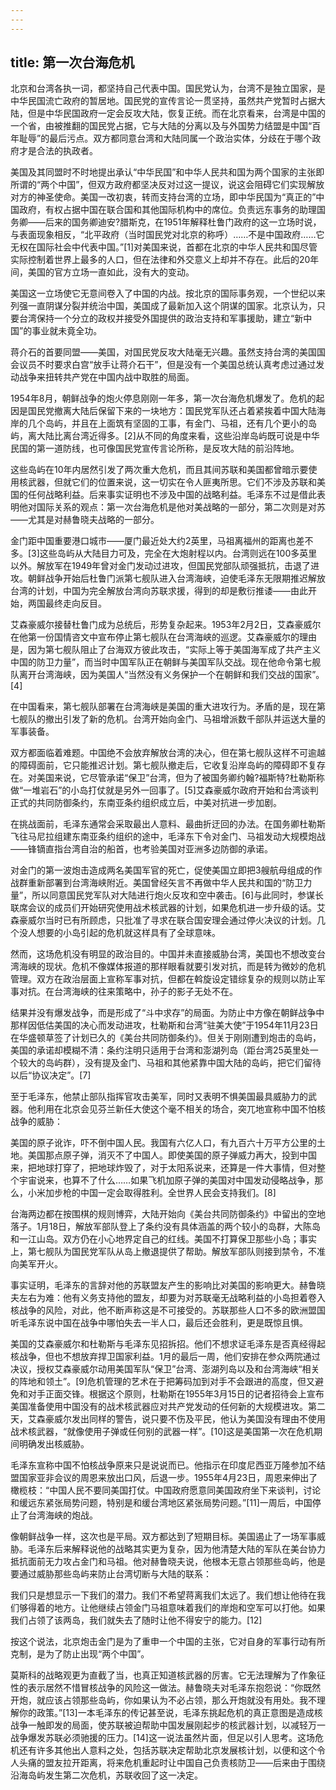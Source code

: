 ```yaml
---
---
---
```

title: 第一次台海危机
---




北京和台湾各执一词，都坚持自己代表中国。国民党认为，台湾不是独立国家，是中华民国流亡政府的暂居地。国民党的宣传言论一贯坚持，虽然共产党暂时占据大陆，但是中华民国政府一定会反攻大陆，恢复正统。而在北京看来，台湾是中国的一个省，由被推翻的国民党占据，它与大陆的分离以及与外国势力结盟是中国“百年耻辱”的最后污点。双方都同意台湾和大陆同属一个政治实体，分歧在于哪个政府才是合法的执政者。

美国及其同盟时不时地提出承认“中华民国”和中华人民共和国为两个国家的主张即所谓的“两个中国”，但双方政府都坚决反对过这一提议，说这会阻碍它们实现解放对方的神圣使命。美国一改初衷，转而支持台湾的立场，即中华民国为“真正的”中国政府，有权占据中国在联合国和其他国际机构中的席位。负责远东事务的助理国务卿——后来的国务卿迪安?腊斯克，在1951年解释杜鲁门政府的这一立场时说，与表面现象相反，“北平政府（当时国民党对北京的称呼）……不是中国政府……它无权在国际社会中代表中国。”[1]对美国来说，首都在北京的中华人民共和国尽管实际控制着世界上最多的人口，但在法律和外交意义上却并不存在。此后的20年间，美国的官方立场一直如此，没有大的变动。

美国这一立场使它无意间卷入了中国的内战。按北京的国际事务观，一个世纪以来列强一直阴谋分裂并统治中国，美国成了最新加入这个阴谋的国家。北京认为，只要台湾保持一个分立的政权并接受外国提供的政治支持和军事援助，建立“新中国”的事业就未竟全功。

蒋介石的首要同盟——美国，对国民党反攻大陆毫无兴趣。虽然支持台湾的美国国会议员不时要求白宫“放手让蒋介石干”，但是没有一个美国总统认真考虑过通过发动战争来扭转共产党在中国内战中取胜的局面。

1954年8月，朝鲜战争的炮火停息刚刚一年多，第一次台海危机爆发了。危机的起因是国民党撤离大陆后保留下来的一块地方：国民党军队还占着紧挨着中国大陆海岸的几个岛屿，并且在上面筑有坚固的工事，有金门、马祖，还有几个更小的岛屿，离大陆比离台湾近得多。[2]从不同的角度来看，这些沿岸岛屿既可说是中华民国的第一道防线，也可像国民党宣传言论所称，是反攻大陆的前沿阵地。

这些岛屿在10年内居然引发了两次重大危机，而且其间苏联和美国都曾暗示要使用核武器，但就它们的位置来说，这一切实在令人匪夷所思。它们不涉及苏联和美国的任何战略利益。后来事实证明也不涉及中国的战略利益。毛泽东不过是借此表明他对国际关系的观点：第一次台海危机是他对美战略的一部分，第二次则是对苏——尤其是对赫鲁晓夫战略的一部分。

金门距中国重要港口城市——厦门最近处大约2英里，马祖离福州的距离也差不多。[3]这些岛屿从大陆目力可及，完全在大炮射程以内。台湾则远在100多英里以外。解放军在1949年曾对金门发动过进攻，但国民党部队顽强抵抗，击退了进攻。朝鲜战争开始后杜鲁门派第七舰队进入台湾海峡，迫使毛泽东无限期推迟解放台湾的计划，中国为完全解放台湾向苏联求援，得到的却是敷衍推诿——由此开始，两国最终走向反目。

艾森豪威尔接替杜鲁门成为总统后，形势复杂起来。1953年2月2日，艾森豪威尔在他第一份国情咨文中宣布停止第七舰队在台湾海峡的巡逻。艾森豪威尔的理由是，因为第七舰队阻止了台海双方彼此攻击，“实际上等于美国海军成了共产主义中国的防卫力量”，而当时中国军队正在朝鲜与美国军队交战。现在他命令第七舰队离开台湾海峡，因为美国人“当然没有义务保护一个在朝鲜和我们交战的国家”。[4]

在中国看来，第七舰队部署在台湾海峡是美国的重大进攻行为。矛盾的是，现在第七舰队的撤出引发了新的危机。台湾开始向金门、马祖增派数千部队并运送大量的军事装备。

双方都面临着难题。中国绝不会放弃解放台湾的决心，但在第七舰队这样不可逾越的障碍面前，它只能推迟计划。第七舰队撤走后，它收复沿岸岛屿的障碍即不复存在。对美国来说，它尽管承诺“保卫”台湾，但为了被国务卿约翰?福斯特?杜勒斯称做“一堆岩石”的小岛打仗就是另外一回事了。[5]艾森豪威尔政府开始和台湾谈判正式的共同防御条约，东南亚条约组织成立后，中美对抗进一步加剧。

在挑战面前，毛泽东通常会采取最出人意料、最曲折迂回的办法。在国务卿杜勒斯飞往马尼拉组建东南亚条约组织的途中，毛泽东下令对金门、马祖发动大规模炮战——锋镝直指台湾自治的船首，也考验美国对亚洲多边防御的承诺。

对金门的第一波炮击造成两名美国军官的死亡，促使美国立即把3艘航母组成的作战群重新部署到台湾海峡附近。美国曾经矢言不再做中华人民共和国的“防卫力量”，所以同意国民党军队对大陆进行炮火反攻和空中袭击。[6]与此同时，参谋长联席会议的成员们开始研究使用战术核武器的计划，如果危机进一步升级的话。艾森豪威尔当时已有所顾虑，只批准了寻求在联合国安理会通过停火决议的计划。几个没人想要的小岛引起的危机就这样具有了全球意味。

然而，这场危机没有明显的政治目的。中国并未直接威胁台湾，美国也不想改变台湾海峡的现状。危机不像媒体报道的那样眼看就要引发对抗，而是转为微妙的危机管理。双方在政治层面上宣称军事对抗，但都在斡旋设定错综复杂的规则以防止军事对抗。在台湾海峡的往来策略中，孙子的影子无处不在。

结果并没有爆发战争，而是形成了“斗中求存”的局面。为防止中方像在朝鲜战争中那样因低估美国的决心而发动进攻，杜勒斯和台湾“驻美大使”于1954年11月23日在华盛顿草签了计划已久的《美台共同防御条约》。但关于刚刚遭到炮击的岛屿，美国的承诺却模糊不清：条约注明只适用于台湾和澎湖列岛（距台湾25英里处一个较大的岛屿群），没有提及金门、马祖和其他紧靠中国大陆的岛屿，把它们留待以后“协议决定”。[7]

至于毛泽东，他禁止部队指挥官攻击美军，同时又表明不惧美国最具威胁力的武器。他利用在北京会见芬兰新任大使这个毫不相关的场合，突兀地宣称中国不怕核战争的威胁：

美国的原子讹诈，吓不倒中国人民。我国有六亿人口，有九百六十万平方公里的土地。美国那点原子弹，消灭不了中国人。即使美国的原子弹威力再大，投到中国来，把地球打穿了，把地球炸毁了，对于太阳系说来，还算是一件大事情，但对整个宇宙说来，也算不了什么……如果飞机加原子弹的美国对中国发动侵略战争，那么，小米加步枪的中国一定会取得胜利。全世界人民会支持我们。[8]

台海两边都在按围棋的规则博弈，大陆开始向《美台共同防御条约》中留出的空地落子。1月18日，解放军部队登上了条约没有具体涵盖的两个较小的岛群，大陈岛和一江山岛。双方仍在小心地界定自己的红线。美国不打算保卫那些小岛；事实上，第七舰队为国民党军队从岛上撤退提供了帮助。解放军部队则接到禁令，不准向美军开火。

事实证明，毛泽东的言辞对他的苏联盟友产生的影响比对美国的影响更大。赫鲁晓夫左右为难：他有义务支持他的盟友，却要为对苏联毫无战略利益的小岛担着卷入核战争的风险，对此，他不断声称这是不可接受的。苏联那些人口不多的欧洲盟国听毛泽东说中国在战争中哪怕失去一半人口，最后还会胜利，更是既惊且惧。

美国的艾森豪威尔和杜勒斯与毛泽东见招拆招。他们不想求证毛泽东是否真经得起核战争，但也不想放弃捍卫国家利益。1月的最后一周，他们安排在参众两院通过决议，授权艾森豪威尔动用美国军队“保卫”台湾、澎湖列岛以及和台湾海峡“相关的阵地和领土”。[9]危机管理的艺术在于把筹码加到对手不会跟进的高度，但又避免和对手正面交锋。根据这个原则，杜勒斯在1955年3月15日的记者招待会上宣布美国准备使用中国没有的战术核武器应对共产党发动的任何新的大规模进攻。第二天，艾森豪威尔发出同样的警告，说只要不伤及平民，他认为美国没有理由不使用战术核武器，“就像使用子弹或任何别的武器一样”。[10]这是美国第一次在危机期间明确发出核威胁。

毛泽东宣称中国不怕核战争原来只是说说而已。他指示在印度尼西亚万隆参加不结盟国家亚非会议的周恩来放出口风，后退一步。1955年4月23日，周恩来伸出了橄榄枝：“中国人民不要同美国打仗。中国政府愿意同美国政府坐下来谈判，讨论和缓远东紧张局势问题，特别是和缓台湾地区紧张局势问题。”[11]一周后，中国停止了台湾海峡的炮战。

像朝鲜战争一样，这次也是平局。双方都达到了短期目标。美国遏止了一场军事威胁。毛泽东后来解释说他的战略其实更为复杂，因为他清楚大陆的军队在美台协力抵抗面前无力攻占金门和马祖。他对赫鲁晓夫说，他根本无意占领那些岛屿，他是要通过威胁那些岛屿来防止台湾切断与大陆的联系：

我们只是想显示一下我们的潜力。我们不希望蒋离我们太远了。我们想让他待在我们够得着的地方。让他继续占领金门马祖意味着我们的岸炮和空军可以打他。如果我们占领了该两岛，我们就失去了随时让他不得安宁的能力。[12]

按这个说法，北京炮击金门是为了重申一个中国的主张，它对自身的军事行动有所克制，是为了防止出现“两个中国”。

莫斯科的战略观更为直截了当，也真正知道核武器的厉害。它无法理解为了作象征性的表示居然不惜冒核战争的风险这一做法。赫鲁晓夫对毛泽东抱怨说：“你既然开炮，就应该占领那些岛屿，你如果认为不必占领，那么开炮就没有用处。我不理解你的政策。”[13]一本毛泽东的传记甚至说，毛泽东挑起危机的真正意图是造成核战争一触即发的局面，使苏联被迫帮助中国发展刚起步的核武器计划，以减轻万一战争爆发苏联必须驰援的压力。[14]这一说法虽然片面，但足以引人思考。这场危机还有许多其他出人意料之处，包括苏联决定帮助北京发展核计划，以便和这个令人头痛的盟友拉开距离，将来危机重起时让中国自己负责核防卫——后来由于围绕沿海岛屿发生第二次危机，苏联收回了这一决定。